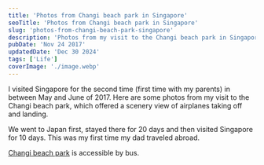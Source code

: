 ```yaml
---
title: 'Photos from Changi beach park in Singapore'
seoTitle: 'Photos from Changi beach park in Singapore'
slug: 'photos-from-changi-beach-park-singapore'
description: 'Photos from my visit to the Changi beach park in Singapore.'
pubDate: 'Nov 24 2017'
updatedDate: 'Dec 30 2024'
tags: ['Life']
coverImage: './image.webp'
---
```



I visited Singapore for the second time (first time with my parents) in between May and June of 2017. Here are some photos from my visit to the Changi beach park, which offered a scenery view of airplanes taking off and landing.

<R2Image imageKey='blog/assets/photos-from-changi-beach-park-singapore-16c1638e-cd98-80ac-8b63-cd7cc7d773da.jpg' alt='' />

<R2Image imageKey='blog/assets/photos-from-changi-beach-park-singapore-16c1638e-cd98-8064-bb66-e774cab49c55.jpg' alt='' />

<R2Image imageKey='blog/assets/photos-from-changi-beach-park-singapore-16c1638e-cd98-8072-a23e-c97e276b482e.jpg' alt='' />

<R2Image imageKey='blog/assets/photos-from-changi-beach-park-singapore-16c1638e-cd98-80bf-ac21-dd522f0d669f.jpg' alt='' />

<R2Image imageKey='blog/assets/photos-from-changi-beach-park-singapore-16c1638e-cd98-8000-80e1-efeb73014a16.jpg' alt='' />

<R2Image imageKey='blog/assets/photos-from-changi-beach-park-singapore-16c1638e-cd98-806a-933e-fcced19862b9.jpg' alt='' />

<R2Image imageKey='blog/assets/photos-from-changi-beach-park-singapore-16c1638e-cd98-8040-bb80-cbabf4283287.jpg' alt='' />

<R2Image imageKey='blog/assets/photos-from-changi-beach-park-singapore-16c1638e-cd98-801b-8cad-caa70831fac2.jpg' alt='' />

<R2Image imageKey='blog/assets/photos-from-changi-beach-park-singapore-16c1638e-cd98-80f1-a771-c2040939599c.jpg' alt='' />

<R2Image imageKey='blog/assets/photos-from-changi-beach-park-singapore-16c1638e-cd98-8083-a83b-c00bce30251d.jpg' alt='' />

<R2Image imageKey='blog/assets/photos-from-changi-beach-park-singapore-16c1638e-cd98-808b-83e6-d5d7fd28cc4e.jpg' alt='' />

<R2Image imageKey='blog/assets/photos-from-changi-beach-park-singapore-16c1638e-cd98-8050-80bd-e2e76ab5be90.jpg' alt='' />

<R2Image imageKey='blog/assets/photos-from-changi-beach-park-singapore-16c1638e-cd98-8098-9432-fb4c9bcfd441.jpg' alt='' />

<R2Image imageKey='blog/assets/photos-from-changi-beach-park-singapore-16c1638e-cd98-8073-848c-dce1c15384f8.jpg' alt='' />

<R2Image imageKey='blog/assets/photos-from-changi-beach-park-singapore-16c1638e-cd98-8021-afa5-d14e524b028a.jpg' alt='' />

<R2Image imageKey='blog/assets/photos-from-changi-beach-park-singapore-16c1638e-cd98-80b1-9868-f3b543bbc627.jpg' alt='' />

We went to Japan first, stayed there for 20 days and then visited Singapore for 10 days. This was my first time my dad traveled abroad.

[Changi beach park](https://www.google.com/maps/place/Changi+Beach+Park/@1.3912863,103.9905464,17z/data=!3m1!4b1!4m6!3m5!1s0x31da3c0b63da3653:0xe8220a55468c725c!8m2!3d1.3912863!4d103.9905464!16zL20vMGZqYmM1?hl=en&entry=ttu&g_ep=EgoyMDI0MTIxMS4wIKXMDSoASAFQAw%3D%3D) is accessible by bus.
